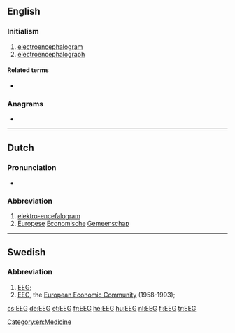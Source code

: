{{also|eeg}}
==English==

===Initialism===
{{rfc-header|Initialism}}
{{head|en|initialism}}

# [[electroencephalogram]]
# [[electroencephalograph]]

====Related terms====
* {{l|en|electroencephalography}}

===Anagrams===
* {{l|en|gee}}

[[Category:en:Medicine]]

----

==Dutch==
{{wikipedia|lang=nl}}

===Pronunciation===
* {{audio|Nl-EEG.ogg|Audio|lang=nl}}

===Abbreviation===
{{rfc-header|Abbreviation}}
{{head|nl|abbreviation}}
# [[elektro-encefalogram]]
# [[Europese]] [[economische|Economische]] [[gemeenschap|Gemeenschap]]

----

==Swedish==

===Abbreviation===
{{rfc-header|Abbreviation}}
{{head|sv|abbreviation}}

# [[#English|EEG]]; {{abbreviation of|elektroencefalogram|lang=sv}}
# [[EEC]], the [[European Economic Community]] (1958-1993); {{abbreviation of|Europeiska ekonomiska gemenskapen|lang=sv}}

[[cs:EEG]]
[[de:EEG]]
[[et:EEG]]
[[fr:EEG]]
[[he:EEG]]
[[hu:EEG]]
[[nl:EEG]]
[[fi:EEG]]
[[tr:EEG]]